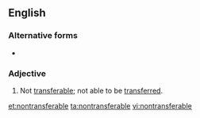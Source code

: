 ==English==

===Alternative forms===
* {{l|en|non-transferable}}

===Adjective===
{{en-adj|-}}

# Not [[transferable]]; not able to be [[transfer]]red.

[[et:nontransferable]]
[[ta:nontransferable]]
[[vi:nontransferable]]